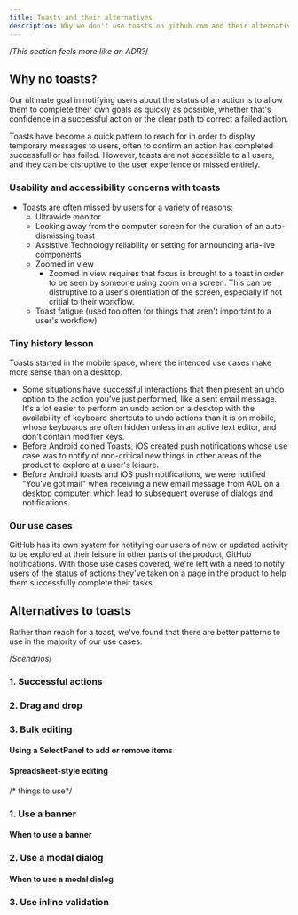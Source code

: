 ```yaml
---
title: Toasts and their alternatives
description: Why we don't use toasts on github.com and their alternative patterns
---
```



/*This section feels more like an ADR?*/
## Why no toasts?

Our ultimate goal in notifying users about the status of an action is to allow them to complete their own goals as quickly as possible, whether that's confidence in a successful action or the clear path to correct a failed action.

Toasts have become a quick pattern to reach for in order to display temporary messages to users, often to confirm an action has completed successfull or has failed. However, toasts are not accessible to all users, and they can be disruptive to the user experience or missed entirely. 

### Usability and accessibility concerns with toasts
- Toasts are often missed by users for a variety of reasons: 
  - Ultrawide monitor
  - Looking away from the computer screen for the duration of an auto-dismissing toast
  - Assistive Technology reliability or setting for announcing aria-live components
  - Zoomed in view
    - Zoomed in view requires that focus is brought to a toast in order to be seen by someone using zoom on a screen. This can be distruptive to a user's orentiation of the screen, especially if not critial to their workflow.
  - Toast fatigue (used too often for things that aren't important to a user's workflow)

### Tiny history lesson
Toasts started in the mobile space, where the intended use cases make more sense than on a desktop. 
- Some situations have successful interactions that then present an undo option to the action you've just performed, like a sent email message. It's a lot easier to perform an undo action on a desktop with the availability of keyboard shortcuts to undo actions than it is on mobile, whose keyboards are often hidden unless in an active text editor, and don't contain modifier keys. 
- Before Android coined Toasts, iOS created push notifications whose use case was to notify of non-critical new things in other areas of the product to explore at a user's leisure. 
- Before Android toasts and iOS push notifications, we were notified "You've got mail" when receiving a new email message from AOL on a desktop computer, which lead to subsequent overuse of dialogs and notifications.

### Our use cases
GitHub has its own system for notifying our users of new or updated activity to be explored at their leisure in other parts of the product, GitHub notifications. With those use cases covered, we're left with a need to notify users of the status of actions they've taken on a page in the product to help them successfully complete their tasks.

## Alternatives to toasts
Rather than reach for a toast, we've found that there are better patterns to use in the majority of our use cases.

/*Scenarios*/
### 1. Successful actions

### 2. Drag and drop

### 3. Bulk editing 

#### Using a SelectPanel to add or remove items

#### Spreadsheet-style editing

/* things to use*/
### 1. Use a banner

#### When to use a banner

### 2. Use a modal dialog

#### When to use a modal dialog

### 3. Use inline validation